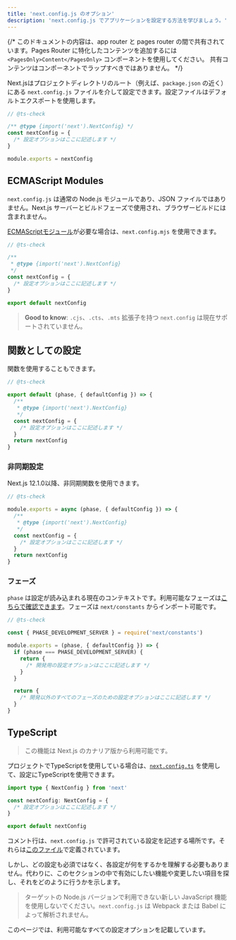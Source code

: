 ```yaml
---
title: 'next.config.js のオプション'
description: 'next.config.js でアプリケーションを設定する方法を学びましょう。'
---
```


{/* このドキュメントの内容は、app router と pages router の間で共有されています。Pages Router に特化したコンテンツを追加するには `<PagesOnly>Content</PagesOnly>` コンポーネントを使用してください。 共有コンテンツはコンポーネントでラップすべきではありません。 */}

Next.jsはプロジェクトディレクトリのルート（例えば、`package.json` の近く）にある `next.config.js` ファイルを介して設定できます。設定ファイルはデフォルトエクスポートを使用します。

```js filename="next.config.js"
// @ts-check

/** @type {import('next').NextConfig} */
const nextConfig = {
  /* 設定オプションはここに記述します */
}

module.exports = nextConfig
```

## ECMAScript Modules

`next.config.js` は通常の Node.js モジュールであり、JSON ファイルではありません。Next.js サーバーとビルドフェーズで使用され、ブラウザービルドには含まれません。

[ECMAScriptモジュール](https://nodejs.org/api/esm.html)が必要な場合は、`next.config.mjs` を使用できます。

```js filename="next.config.mjs"
// @ts-check

/**
 * @type {import('next').NextConfig}
 */
const nextConfig = {
  /* 設定オプションはここに記述します */
}

export default nextConfig
```

> **Good to know**: `.cjs`、`.cts`、`.mts` 拡張子を持つ `next.config` は現在サポートされていません。

## 関数としての設定

関数を使用することもできます。

```js filename="next.config.mjs"
// @ts-check

export default (phase, { defaultConfig }) => {
  /**
   * @type {import('next').NextConfig}
   */
  const nextConfig = {
    /* 設定オプションはここに記述します */
  }
  return nextConfig
}
```

### 非同期設定

Next.js 12.1.0以降、非同期関数を使用できます。

```js filename="next.config.js"
// @ts-check

module.exports = async (phase, { defaultConfig }) => {
  /**
   * @type {import('next').NextConfig}
   */
  const nextConfig = {
    /* 設定オプションはここに記述します */
  }
  return nextConfig
}
```

### フェーズ

`phase` は設定が読み込まれる現在のコンテキストです。利用可能なフェーズは[こちらで確認できます](https://github.com/vercel/next.js/blob/5e6b008b561caf2710ab7be63320a3d549474a5b/packages/next/shared/lib/constants.ts#L19-L23)。フェーズは `next/constants` からインポート可能です。

```js filename="next.config.js"
// @ts-check

const { PHASE_DEVELOPMENT_SERVER } = require('next/constants')

module.exports = (phase, { defaultConfig }) => {
  if (phase === PHASE_DEVELOPMENT_SERVER) {
    return {
      /* 開発用の設定オプションはここに記述します */
    }
  }

  return {
    /* 開発以外のすべてのフェーズのための設定オプションはここに記述します */
  }
}
```

## TypeScript

> この機能は Next.js のカナリア版から利用可能です。

プロジェクトでTypeScriptを使用している場合は、[`next.config.ts`](/docs/app/building-your-application/configuring/typescript#type-checking-nextconfigts) を使用して、設定にTypeScriptを使用できます。

```ts filename="next.config.ts"
import type { NextConfig } from 'next'

const nextConfig: NextConfig = {
  /* 設定オプションはここに記述します */
}

export default nextConfig
```

コメント行は、`next.config.js` で許可されている設定を記述する場所です。それらは[このファイル](https://github.com/vercel/next.js/blob/canary/packages/next/src/server/config-shared.ts)で定義されています。

しかし、どの設定も必須ではなく、各設定が何をするかを理解する必要もありません。代わりに、このセクションの中で有効にしたい機能や変更したい項目を探し、それをどのように行うかを示します。

> ターゲットの Node.js バージョンで利用できない新しい JavaScript 機能を使用しないでください。`next.config.js` は Webpack または Babel によって解析されません。

このページでは、利用可能なすべての設定オプションを記載しています。